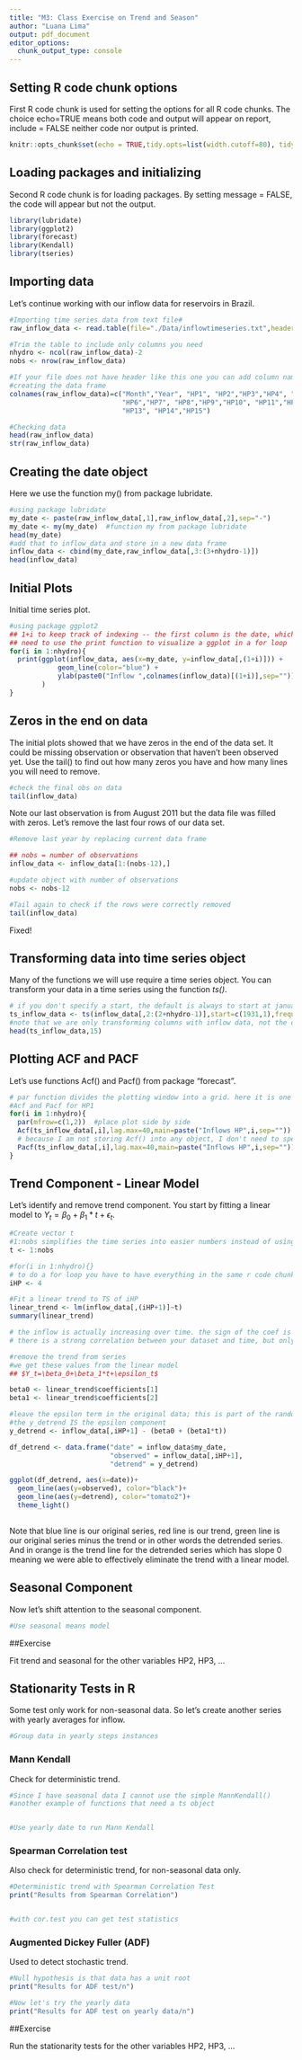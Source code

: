 ```yaml
---
title: "M3: Class Exercise on Trend and Season"
author: "Luana Lima"
output: pdf_document
editor_options: 
  chunk_output_type: console
---
```


## Setting R code chunk options

First R code chunk is used for setting the options for all R code chunks. The choice echo=TRUE means both code and output will appear on report, include = FALSE neither code nor output is printed.

```r
knitr::opts_chunk$set(echo = TRUE,tidy.opts=list(width.cutoff=80), tidy=FALSE) 
```

## Loading packages and initializing

Second R code chunk is for loading packages. By setting message = FALSE, the code will appear but not the output. 

```r
library(lubridate)
library(ggplot2)
library(forecast)
library(Kendall)
library(tseries)

```

## Importing data

Let's continue working with our inflow data for reservoirs in Brazil. 

```r

#Importing time series data from text file#
raw_inflow_data <- read.table(file="./Data/inflowtimeseries.txt",header=FALSE,skip=0)

#Trim the table to include only columns you need
nhydro <- ncol(raw_inflow_data)-2
nobs <- nrow(raw_inflow_data) 

#If your file does not have header like this one you can add column names after 
#creating the data frame
colnames(raw_inflow_data)=c("Month","Year", "HP1", "HP2","HP3","HP4", "HP5",
                            "HP6","HP7", "HP8","HP9","HP10", "HP11","HP12", 
                            "HP13", "HP14","HP15")

#Checking data
head(raw_inflow_data)
str(raw_inflow_data)
```
## Creating the date object

Here we use the function my() from package lubridate.

```r
#using package lubridate
my_date <- paste(raw_inflow_data[,1],raw_inflow_data[,2],sep="-")
my_date <- my(my_date)  #function my from package lubridate
head(my_date)
#add that to inflow_data and store in a new data frame 
inflow_data <- cbind(my_date,raw_inflow_data[,3:(3+nhydro-1)])
head(inflow_data)

```


## Initial Plots

Initial time series plot.

```r
#using package ggplot2
## 1+i to keep track of indexing -- the first column is the date, which we want to bypass
## need to use the print function to visualize a ggplot in a for loop
for(i in 1:nhydro){
  print(ggplot(inflow_data, aes(x=my_date, y=inflow_data[,(1+i)])) +
            geom_line(color="blue") +
            ylab(paste0("Inflow ",colnames(inflow_data)[(1+i)],sep="")) 
        )
}

```

## Zeros in the end on data 

The initial plots showed that we have zeros in the end of the data set. It could be missing observation or observation that haven't been observed yet. Use the tail() to find out how many zeros you have and how many lines you will need to remove.

```r
#check the final obs on data 
tail(inflow_data)
```

Note our last observation is from August 2011 but the data file was filled with zeros. Let's remove the last four rows of our data set.

```r
#Remove last year by replacing current data frame

## nobs = number of observations
inflow_data <- inflow_data[1:(nobs-12),]

#update object with number of observations
nobs <- nobs-12

#Tail again to check if the rows were correctly removed
tail(inflow_data)
```
Fixed!

## Transforming data into time series object

Many of the functions we will use require a time series object. You can transform your data in a time series using the function *ts()*. 

```r
# if you don't specify a start, the default is always to start at january and to start at year one
ts_inflow_data <- ts(inflow_data[,2:(2+nhydro-1)],start=c(1931,1),frequency=12) 
#note that we are only transforming columns with inflow data, not the date columns  #start=my_date[1],end=my_date[nobs],
head(ts_inflow_data,15)
```


## Plotting ACF and PACF

Let's use functions Acf() and Pacf() from package "forecast".

```r
# par function divides the plotting window into a grid. here it is one row and two columns. use plotgrid() function if you're using ggplot2.
#Acf and Pacf for HP1
for(i in 1:nhydro){
  par(mfrow=c(1,2))  #place plot side by side
  Acf(ts_inflow_data[,i],lag.max=40,main=paste("Inflows HP",i,sep="")) 
  # because I am not storing Acf() into any object, I don't need to specify plot=TRUE 
  Pacf(ts_inflow_data[,i],lag.max=40,main=paste("Inflows HP",i,sep=""))
}

```


## Trend Component - Linear Model

Let's identify and remove trend component. You start by fitting a linear model to $Y_t=\beta_0+\beta_1*t+\epsilon_t$. 

```r
#Create vector t
#1:nobs simplifies the time series into easier numbers instead of using the date objects, which would also work but could be more confusing.
t <- 1:nobs

#for(i in 1:nhydro){}
# to do a for loop you have to have everything in the same r code chunk
iHP <- 4

#Fit a linear trend to TS of iHP
linear_trend <- lm(inflow_data[,(iHP+1)]~t)
summary(linear_trend)

# the inflow is actually increasing over time. the sign of the coef is positive.
# there is a strong correlation between your dataset and time, but only 26% of the variability is explained by time.

```


```r
#remove the trend from series
#we get these values from the linear model
## $Y_t=\beta_0+\beta_1*t+\epsilon_t$

beta0 <- linear_trend$coefficients[1]
beta1 <- linear_trend$coefficients[2]

#leave the epsilon term in the original data; this is part of the random component of the time series
#the y_detrend IS the epsilon component
y_detrend <- inflow_data[,iHP+1] - (beta0 + (beta1*t))

df_detrend <- data.frame("date" = inflow_data$my_date, 
                         "observed" = inflow_data[,iHP+1], 
                         "detrend" = y_detrend)

ggplot(df_detrend, aes(x=date))+
  geom_line(aes(y=observed), color="black")+
  geom_line(aes(y=detrend), color="tomato2")+
  theme_light()
  

```

Note that blue line is our original series, red line is our trend, green line is our original series minus the trend or in other words the detrended series. And in orange is the trend line for the detrended series which has slope 0 meaning we were able to effectively eliminate the trend with a linear model.


## Seasonal Component

Now let's shift attention to the seasonal component.

```r
#Use seasonal means model


```

##Exercise

Fit trend and seasonal for the other variables HP2, HP3, ...


## Stationarity Tests in R

Some test only work for non-seasonal data. So let's create another series with yearly averages for inflow.

```r
#Group data in yearly steps instances


```

### Mann Kendall 

Check for deterministic trend.

```r

#Since I have seasonal data I cannot use the simple MannKendall()
#another example of functions that need a ts object


#Use yearly date to run Mann Kendall

```

### Spearman Correlation test 

Also check for deterministic trend, for non-seasonal data only.

```r
#Deterministic trend with Spearman Correlation Test
print("Results from Spearman Correlation")


#with cor.test you can get test statistics

```

### Augmented Dickey Fuller (ADF)

Used to detect stochastic trend.

```r
#Null hypothesis is that data has a unit root
print("Results for ADF test/n")

#Now let's try the yearly data
print("Results for ADF test on yearly data/n")

```

##Exercise

Run the stationarity tests for the other variables HP2, HP3, ...

